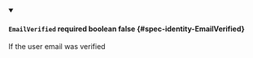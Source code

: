 
<details className="config-field" data-expandable="false" open>
<summary>

#### `EmailVerified` <span className="config-field-required" data-required="false">required</span> <span className="config-field-type">boolean</span> <span className="config-field-default">false</span> <span className="config-field-enum"></span> {#spec-identity-EmailVerified}

If the user email was verified

</summary>



</details>
